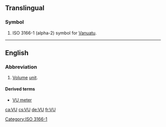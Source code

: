 {{also|vu|.vu|vú|vù|vũ|Vũ|vü}}
==Translingual==

===Symbol===
{{head|mul|symbol}}

# ISO 3166-1 (alpha-2) symbol for [[Vanuatu]].

[[Category:ISO 3166-1]]

----

==English==

===Abbreviation===
{{rfc-header|Abbreviation}}
{{wikipedia|VU meter}}
{{head|en|abbreviation}}

# [[volume|Volume]] [[unit]].

====Derived terms====
* [[VU meter]]

[[ca:VU]]
[[cs:VU]]
[[de:VU]]
[[fr:VU]]